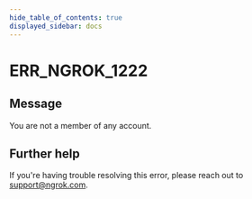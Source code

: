 ```yaml
---
hide_table_of_contents: true
displayed_sidebar: docs
---
```



# ERR_NGROK_1222

## Message

You are not a member of any account.

<ErrorDetails error="err_ngrok_1222" />

## Further help

If you're having trouble resolving this error, please reach out to [support@ngrok.com](mailto:support@ngrok.com?subject=Help%20with%20ERR_NGROK_1222).
